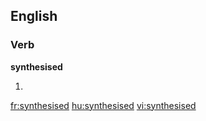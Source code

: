 
==English==

===Verb===
'''synthesised'''

# {{past of|[[synthesise]]}}

[[fr:synthesised]]
[[hu:synthesised]]
[[vi:synthesised]]